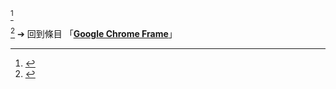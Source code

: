 {{LPR
|article = Google Chrome
|latest_release_version = 32.0.1700.77 (Beta)
|latest_release_date = {{release date and age|2014|01|13}}
}}<ref>{{cite web|url=http://googlechromereleases.blogspot.com/2014/01/beta-channel-update_13.html|title=Google Chrome 32.0.1700.77 (Beta) Release Note}}</ref>

{{LPR
|article = Google Chrome
|latest_release_version = 32.0.1700.6 (Dev)
|latest_release_date = {{release date and age|2013|11|07}}
}}<ref>{{cite web|url=http://googlechromereleases.blogspot.com/2013/11/dev-channel-update_7.html|title=Google Chrome 32.0.1700.6 (Dev) Release Note}}</ref>
<noinclude>
{{Template reference list}}
➔ 回到條目 「'''[[Google Chrome Frame]]'''」
[[Category:最新預覽版模板|{{SUBPAGENAME}}]]
</noinclude>
